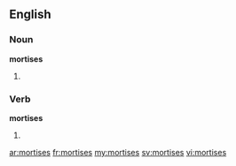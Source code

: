 ==English==

===Noun===
'''mortises'''

# {{plural of|mortise}}

===Verb===
'''mortises'''

# {{third-person present of|mortise}}

[[ar:mortises]]
[[fr:mortises]]
[[my:mortises]]
[[sv:mortises]]
[[vi:mortises]]